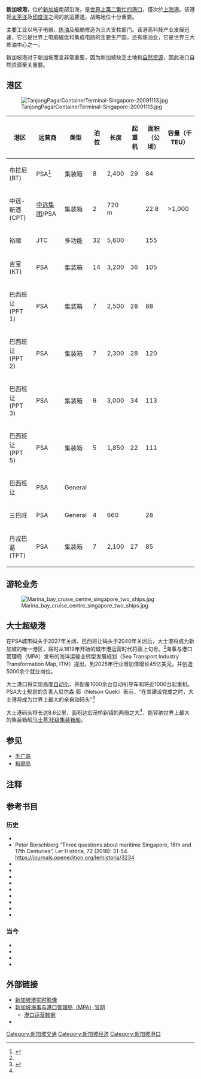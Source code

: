 {{Intermodal freight transport
|name = Port of Singapore<br>''Pelabuhan Singapura''<br>{{nobold|新加坡港口}}<br>{{small|(''Xīnjiāpō Gǎngkǒu'')}}<br>சிங்கப்பூர் துறைமுகம்<br>{{small|(''Ciṅkappūr Tuṟaimukam'')}}
|image = File:Singapore from above.jpg
|caption = 停在港口出面的船隻
|locale = {{SIN}}
|coords = {{coord|1.264|N|103.840|E|type:landmark_scale:10000_region:SG}}
|area = 
|built = 1819
|operator = 
|teu = 3,220萬(2013年)<ref name="psateu204">{{cite news |last= U-Wen|first= Lee|date= 9 January 2014|title= PSA Int'l 2013 container throughput up 2.9%|newspaper= The Business Times |location= Singapore|page= 22 }}</ref>
|berths = 67
|ships = 
|platforms = 
|lines = 
|gauge = 
|streets = [[亚逸拉惹高速公路|亚逸拉惹高速公路]]
|trucks = 
}}
'''新加坡港'''，位於[[新加坡|新加坡]]南部沿海，是[[世界上最繁忙的港口|世界上第二繁忙的港口]]，僅次於[[上海港|上海港]]。该港扼[[太平洋|太平洋]]及[[印度洋|印度洋]]之间的航运要道，战略地位十分重要。

主要工业以电子电器、[[炼油|炼油]]及船舶修造为三大支柱部门。该港高科技产业发展迅速，它已是世界上电脑磁盘和集成电路的主要生产国，还有炼油业，它是世界三大炼油中心之一。

新加坡港对于新加坡而言非常重要，因为新加坡缺乏土地和[[自然资源|自然资源]]，因此进口自然资源至关重要。

==港区==
[[Image:TanjongPagarContainerTerminal-Singapore-20091113.jpg|thumb]]
{|class="wikitable"
|-
!港区||远营商||类型||泊位||长度||起重机||面积（公顷）||容量（千TEU）
|-
|布拉尼 (BT)||PSA<ref>{{cite web|title=Factsheet Singapore Terminals|url=http://www.internationalpsa.com/factsheet/pdf/Singapore.pdf|publisher=PSA Corporation Limited|accessdate=5 September 2014|format=PDF|archive-url=https://web.archive.org/web/20090127011327/http://www.internationalpsa.com/factsheet/pdf/Singapore.pdf|archive-date=2009-01-27|dead-url=yes}}</ref>||集装箱||8||2,400||29||84|| 
|-
|中远-新港 (CPT)||[[中远集团|中远集团]]/PSA||集装箱||2||720 m|| ||22.8||>1,000
|-
|裕廊||JTC||多功能||32||5,600|| ||155|| 
|-
|吉宝 (KT)||PSA||集装箱||14||3,200||36||105|| 
|-
|巴西班让 (PPT 1)||PSA||集装箱||7||2,500||28||88|| 
|-
|巴西班让 (PPT 2)||PSA||集装箱||7||2,300||28||120|| 
|-
|巴西班让 (PPT 3)||PSA||集装箱||9||3,000||34||113|| 
|-
|巴西班让 (PPT 5)||PSA||集装箱||5||1,850||22||111|| 
|-
|巴西班让||PSA||General|| || || || || 
|-
|三巴旺||PSA||General||4||660|| ||28|| 
|-
|丹戎巴葛 (TPT)||PSA||集装箱||7||2,100||27||85|| 
|}

==游轮业务==

[[File:Marina_bay_cruise_centre_singapore_two_ships.jpg|thumb]]

==大士超级港==
在PSA城市码头于2027年关闭、巴西班让码头于2040年关闭后，大士港将成为新加坡的唯一港区，届时从1819年开始的城市港运营时代将画上句号。<ref name="Heng"/>海事与港口管理局（MPA）发布的海洋运输业转型发展规划（Sea Transport Industry Transformation Map, ITM）提出，到2025年行业增加值增长45亿美元，并创造5000余个就业岗位。

大士港口将实现高度[[自动化|自动化]]，并配备1000余台自动引导车和将近1000台起重机。PSA大士规划的负责人尼尔森·郭（Nelson Quek）表示，“在其建设完成之时，大士港将成为世界上最大的全自动码头”<ref name="Heng">{{cite web|last1=Heng|first1=Daniel|title=Why Singapore needs Tuas mega port to keep ruling the seas|url=https://www.channelnewsasia.com/news/cnainsider/singapore-needs-tuas-mega-port-maritime-trade-automated-9934474|publisher=Channel NewsAsia|accessdate=12 March 2018|date=7 February 2018|archive-date=2020-12-24|archive-url=https://web.archive.org/web/20201224140835/https://www.channelnewsasia.com/news/cnainsider/singapore-needs-tuas-mega-port-maritime-trade-automated-9934474|dead-url=no}}</ref>

大士港码头将长达8.6公里，面积达宏茂桥新镇的两倍之大<ref name="Heng"/>，能容纳世界上最大的集装箱船[[马士基3E级集装箱船|马士基3E级集装箱船]]。
 

==参见==
*[[毛广岛|毛广岛]]
*[[裕廊岛|裕廊岛]]

==注释==
{{reflist}}

==参考书目==
<!--请将文献以时间顺序排列。谢谢！-->

===历史===
*{{cite book|author=Sinnappah Arasaratnam|title=Pre-modern Commerce and Society in Southern Asia : An Inaugural Lecture Delivered at the University of Malaya on December 21, 1971|location=吉隆坡|publisher=[[马来亚大学|马来亚大学]]|year=1972}}
*Peter Borschberg “Three questions about maritime Singapore, 16th and 17th Centuries”, Ler História, 72 (2018): 31-54. https://journals.openedition.org/lerhistoria/3234 {{Wayback|url=https://journals.openedition.org/lerhistoria/3234 |date=20210207142920 }}
*{{cite book|last=Braddell|first=Roland|title=A Study of Ancient Times in the Malay Peninsula and the Straits of Malacca and Notes on Ancient Times in Malaya / by Dato Sir Roland Braddell. Notes on the Historical Geography of Malaya / by Dato F.W. Douglas (MBRAS reprints; no. 7)|location=吉隆坡|publisher=Printed for the Malaysian Branch of the Royal Asiatic Society by Art Print. Works|year=1980}}
*{{cite book|last=Chiang|first=Hai Ding|title=A History of Straits Settlements Foreign Trade, 1870–1915 (Memoirs of the National Museum; no. 6)|location=新加坡|publisher=[[新加坡国家博物馆|国家博物馆]]|year=1978}}
*{{cite book|last=Hall|first=Kenneth R.|title=Maritime Trade and State Development in Early Southeast Asia|location=Honolulu, Hi.|publisher=[[夏威夷大学|夏威夷大学]]出版社|year=1985|isbn=0-8248-0959-9}}
*{{cite book|last=Ishii|first=Yoneo (ed.)|title=The Junk Trade from Southeast Asia : Translations from the Tosen Fusetsu-gaki, 1674–1723|location=新加坡|publisher=新加坡东南亚研究所(ISEAS)、[[澳大利亚国立大学|澳大利亚国立大学]]太平洋和亚洲研究院|year=1998|isbn=981-230-022-8}}
*{{cite book|last=Miksic|first=John N.|title=Archaeological Research on the "Forbidden Hill" of Singapore : Excavations at Fort Canning, 1984|location=新加坡|publisher=[[新加坡国家博物馆|国家博物馆]]|year=1985|isbn=9971-917-16-5}}
*{{cite book|last=Miksic|first=John N.|author2=Cheryl-Ann Low Mei Gek (gen. eds.)|title=Early Singapore 1300s–1819 : Evidence in Maps, Text and Artefacts|location=新加坡|publisher=[[新加坡国家博物馆|国家博物馆]]|year=2004|isbn=981-05-0283-4}}
*{{cite book|last=Ooi|first=Giok Ling|author2=Brian J. Shaw|title=Beyond the Port City : Development and Identity in 21st Century Singapore|location=新加坡|publisher=[[普林帝斯霍爾|普林帝斯霍爾]]|year=2004|isbn=0-13-008381-X}}
*{{cite book|last=Shaffer|first=Lynda Norene|title=Maritime Southeast Asia to 1500|location=Armonk, N.Y.|publisher=M.E. Sharpe|year=1996|isbn=1-56324-144-7}}
*{{cite book|last=Trocki|first=Carl A.|title=Prince of Pirates : The Temenggongs and the Development of Johor and Singapore, 1784–1885|location=新加坡|publisher=新加坡大学图书馆|year=1979|isbn=9971-69-376-3}}

===当今===
*{{cite book|last=Yap|first=Chris|title=A Port's Story, A Nation's Success|location=新加坡|publisher=Times Editions for [[新加坡港务集团|新加坡港务局]]|year=1990}}
*{{cite book|last=Ho|first=David K[im] H[in]|title=The Seaport Economy: A Study of the Singapore Experience|url=https://archive.org/details/seaporteconomyst0000hoda|location=新加坡|publisher=新加坡大学出版社|year=1996|isbn=9971-69-199-X}}
*{{cite book|title=Singapore Shipping: Past, Present & Future|location=新加坡|publisher=新加坡海运协会|year=2000}}
*{{cite book|last=Danam|first=Jacqueline (ed.)|title=PSA: Full Ahead|location=新加坡|publisher=[[新加坡港务集团|新加坡港务局]]|year=2003|isbn=981-4068-47-0}}

==外部链接==
{{commons|Ports and harbours of Singapore}}
*[https://web.archive.org/web/20120219070734/http://www.schahryar.com/kool/singaporeportcam/ 新加坡港实时影像]
*[https://web.archive.org/web/20111229062649/http://www.mpa.gov.sg/ 新加坡海事与港口管理局（MPA）官网]
**[https://web.archive.org/web/20051210181437/http://www.mpa.gov.sg/infocentre/portstatistics/portstats.htm 港口运营数据]
*{{cite web|last=Landow|first=George P|title=Singapore Harbor from its Founding to the Present : A Brief Chronology|url=http://www.scholars.nus.edu.sg/landow/post/singapore/economics/harborchron.html|publisher=Postcolonial Web|accessdate=1 September 2007 |archiveurl = https://web.archive.org/web/20070824113210/http://www.scholars.nus.edu.sg/landow/post/singapore/economics/harborchron.html <!-- Bot retrieved archive --> |archivedate = 24 August 2007}}

[[Category:新加坡交通|Category:新加坡交通]]
[[Category:新加坡经济|Category:新加坡经济]]
[[Category:新加坡港口|Category:新加坡港口]]